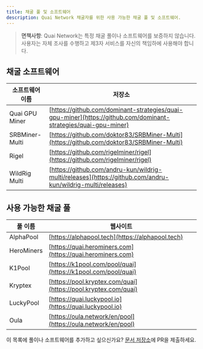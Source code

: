 ```yaml
---
title: 채굴 풀 및 소프트웨어
description: Quai Network 채굴자를 위한 사용 가능한 채굴 풀 및 소프트웨어.
---
```


> **면책사항**: Quai Network는 특정 채굴 풀이나 소프트웨어를 보증하지 않습니다. 사용자는 자체 조사를 수행하고 제3자 서비스를 자신의 책임하에 사용해야 합니다.

## 채굴 소프트웨어

| 소프트웨어 이름 | 저장소 |
|--------------|------------|
| Quai GPU Miner | [https://github.com/dominant-strategies/quai-gpu-miner](https://github.com/dominant-strategies/quai-gpu-miner) |
| SRBMiner-Multi | [https://github.com/doktor83/SRBMiner-Multi](https://github.com/doktor83/SRBMiner-Multi) |
| Rigel | [https://github.com/rigelminer/rigel](https://github.com/rigelminer/rigel) |
| WildRig Multi | [https://github.com/andru-kun/wildrig-multi/releases](https://github.com/andru-kun/wildrig-multi/releases) |

## 사용 가능한 채굴 풀

| 풀 이름   | 웹사이트                                          |
|-------------|--------------------------------------------------|
| AlphaPool   | [https://alphapool.tech](https://alphapool.tech) |
| HeroMiners  | [https://quai.herominers.com](https://quai.herominers.com) |
| K1Pool      | [https://k1pool.com/pool/quai](https://k1pool.com/pool/quai) |
| Kryptex     | [https://pool.kryptex.com/quai](https://pool.kryptex.com/quai) |
| LuckyPool   | [https://quai.luckypool.io](https://quai.luckypool.io) |
| Oula        | [https://oula.network/en/pool](https://oula.network/en/pool) |

이 목록에 풀이나 소프트웨어를 추가하고 싶으신가요? [문서 저장소](https://github.com/dominant-strategies/quai-docs)에 PR을 제출하세요.